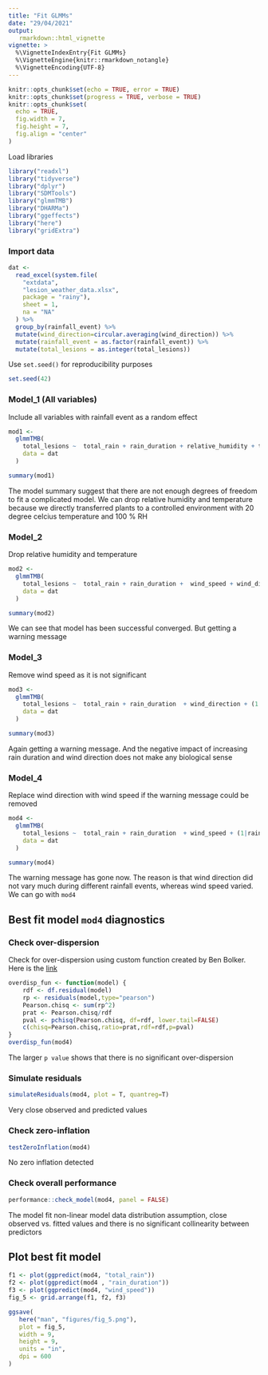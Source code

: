 ```yaml
---
title: "Fit GLMMs"
date: "29/04/2021"
output:
   rmarkdown::html_vignette
vignette: >
  %\VignetteIndexEntry{Fit GLMMs}
  %\VignetteEngine{knitr::rmarkdown_notangle}
  %\VignetteEncoding{UTF-8}
---
```


```r
knitr::opts_chunk$set(echo = TRUE, error = TRUE)
knitr::opts_chunk$set(progress = TRUE, verbose = TRUE)
knitr::opts_chunk$set(
  echo = TRUE,
  fig.width = 7,
  fig.height = 7,
  fig.align = "center"
)
```

Load libraries

```r
library("readxl")
library("tidyverse")
library("dplyr")
library("SDMTools")
library("glmmTMB")
library("DHARMa")
library("ggeffects")
library("here")
library("gridExtra")
```

### Import data

```r
dat <-
  read_excel(system.file(
    "extdata",
    "lesion_weather_data.xlsx",
    package = "rainy"),
    sheet = 1,
    na = "NA"
  ) %>%
  group_by(rainfall_event) %>%
  mutate(wind_direction=circular.averaging(wind_direction)) %>%
  mutate(rainfall_event = as.factor(rainfall_event)) %>%
  mutate(total_lesions = as.integer(total_lesions)) 
```

Use `set.seed()` for reproducibility purposes

```r
set.seed(42)
```

### Model_1 (All variables)

Include all variables with rainfall event as a random effect

```r
mod1 <-
  glmmTMB(
    total_lesions ~  total_rain + rain_duration + relative_humidity + temp + wind_speed + wind_direction + (1|rainfall_event), family = nbinom1,
    data = dat
  )

summary(mod1)
```
The model summary suggest that there are not enough degrees of freedom to fit a complicated model. We can drop relative humidity and temperature because we directly transferred plants to a controlled environment with 20 degree celcius temperature and 100 % RH

### Model_2

Drop relative humidity and temperature 
```r
mod2 <-
  glmmTMB(
    total_lesions ~  total_rain + rain_duration +  wind_speed + wind_direction + (1|rainfall_event), family = nbinom1,
    data = dat
  )

summary(mod2)
```

We can see that model has been successful converged. But getting a warning message

### Model_3

Remove wind speed as it is not significant 

```r
mod3 <-
  glmmTMB(
    total_lesions ~  total_rain + rain_duration  + wind_direction + (1|rainfall_event), family = nbinom1,
    data = dat
  )

summary(mod3)
```
Again getting a warning message. And the negative impact of increasing rain duration and wind direction does not make any biological sense 

### Model_4

Replace wind direction with wind speed if the warning message could be removed

```r
mod4 <-
  glmmTMB(
    total_lesions ~  total_rain + rain_duration  + wind_speed + (1|rainfall_event), family = nbinom1,
    data = dat
  )

summary(mod4)
```

The warning message has gone now. The reason is that wind direction did not vary much during different rainfall events, whereas wind speed varied. We can go with `mod4`

## Best fit model `mod4` diagnostics

### Check over-dispersion

Check for over-dispersion using custom function created by Ben Bolker. Here is the  [link](http://bbolker.github.io/mixedmodels-misc/glmmFAQ.html#overdispersion)

```r
overdisp_fun <- function(model) {
    rdf <- df.residual(model)
    rp <- residuals(model,type="pearson")
    Pearson.chisq <- sum(rp^2)
    prat <- Pearson.chisq/rdf
    pval <- pchisq(Pearson.chisq, df=rdf, lower.tail=FALSE)
    c(chisq=Pearson.chisq,ratio=prat,rdf=rdf,p=pval)
}
overdisp_fun(mod4)
```
The larger `p value` shows that there is no significant over-dispersion 

### Simulate residuals


```r
simulateResiduals(mod4, plot = T, quantreg=T)
```

Very close observed and predicted values 

### Check zero-inflation

```r
testZeroInflation(mod4)
```

No zero inflation detected

### Check overall performance

```r
performance::check_model(mod4, panel = FALSE)
```

The model fit non-linear model data distribution assumption, close observed vs. fitted values and there is no significant collinearity between predictors

## Plot best fit model

```r
f1 <- plot(ggpredict(mod4, "total_rain"))
f2 <- plot(ggpredict(mod4 , "rain_duration"))
f3 <- plot(ggpredict(mod4, "wind_speed"))
fig_5 <- grid.arrange(f1, f2, f3)


```


```r
ggsave(
   here("man", "figures/fig_5.png"),
   plot = fig_5,
   width = 9,
   height = 9,
   units = "in",
   dpi = 600
)
```



